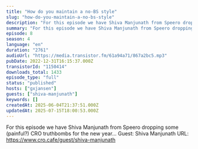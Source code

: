 ```yaml
---
title: "How do you maintain a no-BS style"
slug: "how-do-you-maintain-a-no-bs-style"
description: "For this episode we have Shiva Manjunath from Speero dropping some (painful?) CRO truthbombs for the new year... Guest: Shiva Manjunath URL: https://www.cro.cafe/guest/shiva-manjunath"
summary: "For this episode we have Shiva Manjunath from Speero dropping some (painful?) CRO truthbombs for the new year... Guest: Shiva Manjunath URL: https://www.cro.cafe/guest/shiva-manjunath"
episode: 8
season: 4
language: "en"
duration: "2761"
audioUrl: "https://media.transistor.fm/61a94a71/867a2bc5.mp3"
pubDate: 2022-12-31T16:15:37.000Z
transistorId: "1150414"
downloads_total: 1433
episode_type: "full"
status: "published"
hosts: ["gxjansen"]
guests: ["shiva-manjunath"]
keywords: []
createdAt: 2025-06-04T21:37:51.000Z
updatedAt: 2025-07-15T18:00:53.000Z
---
```


For this episode we have Shiva Manjunath from Speero dropping some (painful?) CRO truthbombs for the new year... Guest: Shiva Manjunath URL: https://www.cro.cafe/guest/shiva-manjunath
